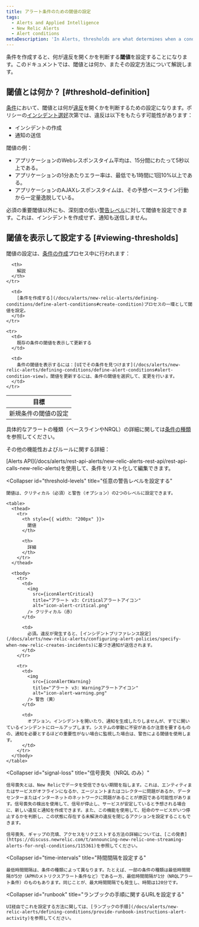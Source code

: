 ```yaml
---
title: アラート条件のための閾値の設定
tags:
  - Alerts and Applied Intelligence
  - New Relic Alerts
  - Alert conditions
metaDescription: 'In Alerts, thresholds are what determines when a condition will trigger a violation.'
---
```




条件を作成すると、何が違反を開くかを判断する**閾値**を設定することになります。このドキュメントでは、閾値とは何か、またその設定方法について解説します。

## 閾値とは何か？ [#threshold-definition]

[条件](/docs/using-new-relic/welcome-new-relic/get-started/glossary#alert-condition)において、閾値とは何が[違反](/docs/using-new-relic/welcome-new-relic/get-started/glossary#alert-violation)を開くかを判断するための設定になります。ポリシーの[インシデント選好](/docs/alerts/new-relic-alerts/configuring-alert-policies/specify-when-new-relic-creates-incidents)次第では、違反は以下をもたらす可能性があります：

* インシデントの作成
* 通知の送信

閾値の例：

* アプリケーションのWebレスポンスタイム平均は、15分間にわたって5秒以上である。
* アプリケーションの1分あたりエラー率は、最低でも1時間に1回10%以上である。
* アプリケーションのAJAXレスポンスタイムは、その予想ベースライン行動から一定量逸脱している。

必須の重要閾値以外にも、深刻度の低い[警告レベル](#threshold-levels)に対して閾値を設定できます。これは、インシデントを作成せず、通知も送信しません。

## 閾値を表示して設定する [#viewing-thresholds]

閾値の設定は、[条件の作成](/docs/alerts/new-relic-alerts/defining-conditions/define-alert-conditions)プロセス中に行われます：

<table>
  <thead>
    <tr>
      <th style={{ width: "220px" }}>
        目標
      </th>

      <th>
        解説
      </th>
    </tr>
  </thead>

  <tbody>
    <tr>
      <td>
        新規条件の閾値の設定
      </td>

      <td>
        [条件を作成する](/docs/alerts/new-relic-alerts/defining-conditions/define-alert-conditions#create-condition)プロセスの一環として閾値を設定。
      </td>
    </tr>

    <tr>
      <td>
        既存の条件の閾値を表示して更新する
      </td>

      <td>
        条件の閾値を表示するには：[UIでその条件を見つけます](/docs/alerts/new-relic-alerts/defining-conditions/define-alert-conditions#alert-condition-view)。閾値を更新するには、条件の閾値を選択して、変更を行います。
      </td>
    </tr>
  </tbody>
</table>

具体的なアラートの種類（ベースラインやNRQL）の詳細に関しては[条件の種類](/docs/alerts/new-relic-alerts/defining-conditions/define-alert-conditions#condition-types)を参照してください。

その他の機能性およびルールに関する詳細：

<CollapserGroup>
  <Collapser
    id="use-api"
    title="アラートAPIを使用する"
  >
    [Alerts API](/docs/alerts/rest-api-alerts/new-relic-alerts-rest-api/rest-api-calls-new-relic-alerts)を使用して、条件をリスト化して編集できます。
  </Collapser>

  <Collapser
    id="threshold-levels"
    title="任意の警告レベルを設定する"
  >
    閾値は、クリティカル（必須）と警告（オプション）の2つのレベルに設定できます。

    <table>
      <thead>
        <tr>
          <th style={{ width: "200px" }}>
            閾値
          </th>

          <th>
            詳細
          </th>
        </tr>
      </thead>

      <tbody>
        <tr>
          <td>
            <img
              src={iconAlertCritical}
              title="アラート v3: Criticalアラートアイコン"
              alt="icon-alert-critical.png"
            /> クリティカル（赤）
          </td>

          <td>
            必須。違反が発生すると、[インシデントプリファレンス設定](/docs/alerts/new-relic-alerts/configuring-alert-policies/specify-when-new-relic-creates-incidents)に基づき通知が送信されます。
          </td>
        </tr>

        <tr>
          <td>
            <img
              src={iconAlertWarning}
              title="アラート v3: Warningアラートアイコン"
              alt="icon-alert-warning.png"
            /> 警告（黄）
          </td>

          <td>
            オプション。インシデントを開いたり、通知を生成したりしませんが、すでに開いているインシデントにロールアップします。システムの挙動に不安があるか注意を要するものの、通知を必要とするほどの重要性がない場合に監視した場合は、警告による閾値を使用します。
          </td>
        </tr>
      </tbody>
    </table>
  </Collapser>

  <Collapser
    id="signal-loss"
    title="信号喪失（NRQL のみ）"
  >
    信号喪失とは、New Relicでデータを受信できない期間を指します。これは、エンティティまたはサービスがオフラインになるか、エージェントまたはコレクターに問題があるか、データセンターまたはインターネットのネットワークに問題があることが原因である可能性があります。信号喪失の検出を使用して、信号が停止し、サービスが安定していると予想される場合に、新しい違反と通知を作成できます。また、この機能を使用して、短命のサービスがいつ停止するかを判断し、この状態に存在する未解決の違反を閉じるアクションを設定することもできます。

    信号喪失、ギャップの充填、アクセスをリクエストする方法の詳細については、[この発表](https://discuss.newrelic.com/t/announcing-new-relic-one-streaming-alerts-for-nrql-conditions/115361)を参照してください。
  </Collapser>

  <Collapser
    id="time-intervals"
    title="時間間隔を設定する"
  >
    最低時間間隔は、条件の種類によって異なります。たとえば、一部の条件の種類は最低時間間隔が5分（APMのメトリクスアラート条件など）である一方、最低時間間隔が1分（NRQLアラート条件）のものもあります。同じことが、最大時間間隔でも発生し、時間は120分です。
  </Collapser>

  <Collapser
    id="runbook"
    title="ランブックの手順に関するURLを設定する"
  >
    UI経由でこれを設定する方法に関しては、[ランブックの手順](/docs/alerts/new-relic-alerts/defining-conditions/provide-runbook-instructions-alert-activity)を参照してください。
  </Collapser>
</CollapserGroup>
